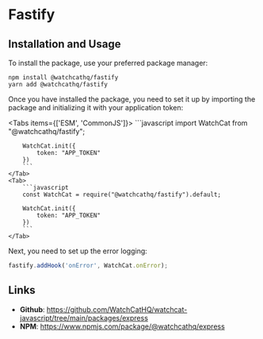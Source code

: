 
# Fastify

## Installation and Usage

To install the package, use your preferred package manager:

```shell
npm install @watchcathq/fastify
yarn add @watchcathq/fastify
```

Once you have installed the package, you need to set it up by importing the package
and initializing it with your application token:

<Tabs items={['ESM', 'CommonJS']}>
    <Tab>
        ```javascript
        import WatchCat from "@watchcathq/fastify";

        WatchCat.init({
            token: "APP_TOKEN"
        })
        ```
    </Tab>
    <Tab>
        ```javascript
        const WatchCat = require("@watchcathq/fastify").default;

        WatchCat.init({
            token: "APP_TOKEN"
        })
        ```
    </Tab>
</Tabs>

Next, you need to set up the error logging:

```javascript
fastify.addHook('onError', WatchCat.onError);
```

## Links

- __Github__: https://github.com/WatchCatHQ/watchcat-javascript/tree/main/packages/express
- __NPM__: https://www.npmjs.com/package/@watchcathq/express

